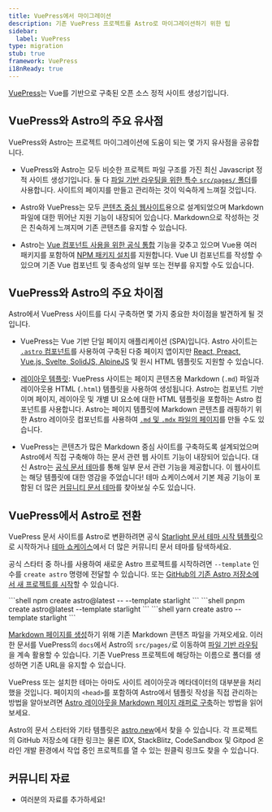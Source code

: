 ```yaml
---
title: VuePress에서 마이그레이션
description: 기존 VuePress 프로젝트를 Astro로 마이그레이션하기 위한 팁
sidebar:
  label: VuePress
type: migration
stub: true
framework: VuePress
i18nReady: true
---
```



[VuePress](https://vuePress.vuejs.org)는 Vue를 기반으로 구축된 오픈 소스 정적 사이트 생성기입니다.

## VuePress와 Astro의 주요 유사점

VuePress와 Astro는 프로젝트 마이그레이션에 도움이 되는 몇 가지 유사점을 공유합니다.

- VuePress와 Astro는 모두 비슷한 프로젝트 파일 구조를 가진 최신 Javascript 정적 사이트 생성기입니다. 둘 다 [파일 기반 라우팅을 위한 특수 `src/pages/` 폴더](/ko/basics/astro-pages/)를 사용합니다. 사이트의 페이지를 만들고 관리하는 것이 익숙하게 느껴질 것입니다.

- Astro와 VuePress는 모두 [콘텐츠 중심 웹사이트](/ko/concepts/why-astro/#콘텐츠-중심)용으로 설계되었으며 Markdown 파일에 대한 뛰어난 지원 기능이 내장되어 있습니다. Markdown으로 작성하는 것은 친숙하게 느껴지며 기존 콘텐츠를 유지할 수 있습니다.

- Astro는 [Vue 컴포넌트 사용을 위한 공식 통합](/ko/guides/integrations-guide/vue/) 기능을 갖추고 있으며 Vue용 여러 패키지를 포함하여 [NPM 패키지 설치](/ko/guides/imports/#npm-패키지)를 지원합니다. Vue UI 컴포넌트를 작성할 수 있으며 기존 Vue 컴포넌트 및 종속성의 일부 또는 전부를 유지할 수도 있습니다.

## VuePress와 Astro의 주요 차이점

Astro에서 VuePress 사이트를 다시 구축하면 몇 가지 중요한 차이점을 발견하게 될 것입니다.

- VuePress는 Vue 기반 단일 페이지 애플리케이션 (SPA)입니다. Astro 사이트는 [`.astro` 컴포넌트](/ko/basics/astro-components/)를 사용하여 구축된 다중 페이지 앱이지만 [React, Preact, Vue.js, Svelte, SolidJS, AlpineJS](/ko/guides/framework-components/) 및 원시 HTML 템플릿도 지원할 수 있습니다.

- [레이아웃 템플릿](/ko/basics/layouts/): VuePress 사이트는 페이지 콘텐츠용 Markdown (`.md`) 파일과 레이아웃용 HTML (`.html`) 템플릿을 사용하여 생성됩니다. Astro는 컴포넌트 기반이며 페이지, 레이아웃 및 개별 UI 요소에 대한 HTML 템플릿을 포함하는 Astro 컴포넌트를 사용합니다. Astro는 페이지 템플릿에 Markdown 콘텐츠를 래핑하기 위한 Astro 레이아웃 컴포넌트를 사용하여 [`.md` 및 `.mdx` 파일의 페이지](/ko/guides/markdown-content/)를 만들 수도 있습니다.

- VuePress는 콘텐츠가 많은 Markdown 중심 사이트를 구축하도록 설계되었으며 Astro에서 직접 구축해야 하는 문서 관련 웹 사이트 기능이 내장되어 있습니다. 대신 Astro는 [공식 문서 테마](https://starlight.astro.build)를 통해 일부 문서 관련 기능을 제공합니다. 이 웹사이트는 해당 템플릿에 대한 영감을 주었습니다! 테마 쇼케이스에서 기본 제공 기능이 포함된 더 많은 [커뮤니티 문서 테마](https://astro.build/themes?search=&categories%5B%5D=docs)를 찾아보실 수도 있습니다.

## VuePress에서 Astro로 전환

VuePress 문서 사이트를 Astro로 변환하려면 공식 [Starlight 문서 테마 시작 템플릿](https://starlight.astro.build)으로 시작하거나 [테마 쇼케이스](https://astro.build/themes?search=&categories%5B%5D=docs)에서 더 많은 커뮤니티 문서 테마를 탐색하세요.

공식 스타터 중 하나를 사용하여 새로운 Astro 프로젝트를 시작하려면 `--template` 인수를 `create astro` 명령에 전달할 수 있습니다. 또는 [GitHub의 기존 Astro 저장소에서 새 프로젝트를 시작](/ko/install-and-setup/#cli-마법사를-통해-설치)할 수 있습니다.

  <PackageManagerTabs>
    <Fragment slot="npm">
    ```shell
    npm create astro@latest -- --template starlight
    ```
    </Fragment>
    <Fragment slot="pnpm">
    ```shell
    pnpm create astro@latest --template starlight
    ```
    </Fragment>
    <Fragment slot="yarn">
    ```shell
    yarn create astro --template starlight
    ```
    </Fragment>
  </PackageManagerTabs>

[Markdown 페이지를 생성](/ko/guides/markdown-content/)하기 위해 기존 Markdown 콘텐츠 파일을 가져오세요. 이러한 문서를 VuePress의 `docs`에서 Astro의 `src/pages/`로 이동하여 [파일 기반 라우팅](/ko/guides/routing/)을 계속 활용할 수 있습니다. 기존 VuePress 프로젝트에 해당하는 이름으로 폴더를 생성하면 기존 URL을 유지할 수 있습니다.

VuePress 또는 설치한 테마는 아마도 사이트 레이아웃과 메타데이터의 대부분을 처리했을 것입니다. 페이지의 `<head>`를 포함하여 Astro에서 템플릿 작성을 직접 관리하는 방법을 알아보려면 [Astro 레이아웃을 Markdown 페이지 래퍼로 구축](/ko/basics/layouts/#markdown-레이아웃)하는 방법을 읽어보세요.

Astro의 문서 스타터와 기타 템플릿은 [astro.new](https://astro.new)에서 찾을 수 있습니다. 각 프로젝트의 GitHub 저장소에 대한 링크는 물론 IDX, StackBlitz, CodeSandbox 및 Gitpod 온라인 개발 환경에서 작업 중인 프로젝트를 열 수 있는 원클릭 링크도 찾을 수 있습니다.

## 커뮤니티 자료

- 여러분의 자료를 추가하세요!
